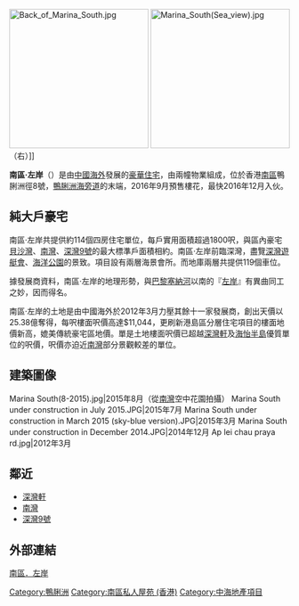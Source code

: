 {{Coord|22.3067|114.1837|display=title}}

{{Infobox_housinghk
|name = 南區‧左岸<br />Marina South
|logo = [[File:Marina_South_Logo.png|200px]]
|photo = Facade of Marina South.jpg
|phototitle = 南區‧左岸正面
|address = {{HK}}[[南區_(香港)|南區]]鴨脷洲徑8號
|developer = [[中國海外|中國海外]]
|use = 住宅
|blocknumber = 兩座
|floornumber =
|yearofcompletion = 2016年
|former =
|facilities = 大型住客會所、[[泳池|泳池]]等
|website = [http://www.marina-south.hk/ 南區．左岸官方網址]
}}

[[File:Back_of_Marina_South.jpg|250px]]
[[File:Marina_South(Sea_view).jpg|250px]]（右）]]

'''南區‧左岸'''（{{lang-en|Marina South}}）是由[[中國海外|中國海外]]發展的[[豪宅|豪華住宅]]，由兩幢物業組成，位於香港[[南區_(香港)|南區]]鴨脷洲徑8號，[[鴨脷洲海旁道|鴨脷洲海旁道]]的末端，2016年9月預售樓花，最快2016年12月入伙。

==純大戶豪宅==
南區‧左岸共提供約114個四房住宅單位，每戶實用面積超過1800呎，與區內豪宅[[貝沙灣|貝沙灣]]、[[南灣_(住宅)|南灣]]、[[深灣9號|深灣9號]]的最大標準戶面積相約。南區‧左岸前臨深灣，盡覽[[深灣遊艇會|深灣遊艇會]]、[[海洋公園|海洋公園]]的景致。項目設有兩層海景會所。而地庫兩層共提供119個車位。

據發展商資料，南區‧左岸的地理形勢，與[[巴黎|巴黎]][[塞納河|塞納河]]以南的『[[左岸|左岸]]』有異曲同工之妙，因而得名。

南區‧左岸的土地是由中國海外於2012年3月力壓其餘十一家發展商，創出天價以25.38億奪得，每呎樓面呎價高達$11,044，更刷新港島區分層住宅項目的樓面地價新高，媲美傳統豪宅區地價。單是土地樓面呎價已超越[[深灣軒|深灣軒]]及[[海怡半島|海怡半島]]優質單位的呎價，呎價亦迫近[[南灣_(住宅)|南灣]]部分景觀較差的單位。

==建築圖像==
<gallery>
Marina South(8-2015).jpg|2015年8月（從[[南灣_(住宅)|南灣]]空中花園拍攝）
Marina South under construction in July 2015.JPG|2015年7月
Marina South under construction in March 2015 (sky-blue version).JPG|2015年3月
Marina South under construction in December 2014.JPG|2014年12月
Ap lei chau praya rd.jpg|2012年3月
</gallery>

==鄰近==
*[[深灣軒|深灣軒]]
*[[南灣_(住宅)|南灣]]
*[[深灣9號|深灣9號]]

==外部連結==
[http://www.marina-south.hk/ 南區．左岸] {{Wayback|url=http://www.marina-south.hk/ |date=20200213123845 }}

[[Category:鴨脷洲|Category:鴨脷洲]]
[[Category:南區私人屋苑_(香港)|Category:南區私人屋苑 (香港)]]
[[Category:中海地產項目|Category:中海地產項目]]